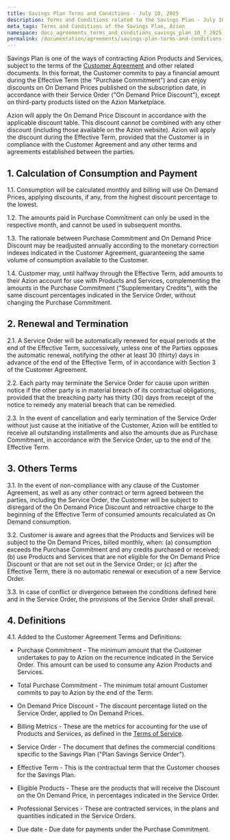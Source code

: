 ```yaml
---
title: Savings Plan Terms and Conditions - July 10, 2025
description: Terms and Conditions related to the Savings Plan - July 10, 2025
meta_tags: Terms and Conditions of the Savings Plan, Azion 
namespace: docs_agreements_terms_and_conditions_savings_plan_10_7_2025
permalink: /documentation/agreements/savings-plan-terms-and-conditions-10-july-2025/
---
```


Savings Plan is one of the ways of contracting Azion Products and Services, subject to the terms of the [Customer Agreement](/en/documentation/agreements/customer-agreement/) and other related documents. In this format, the Customer commits to pay a financial amount during the Effective Term (the "Purchase Commitment") and can enjoy discounts on On Demand Prices published on the subscription date, in accordance with their Service Order ("On Demand Price Discount"), except on third-party products listed on the Azion Marketplace.

Azion will apply the On Demand Price Discount in accordance with the applicable discount table. This discount cannot be combined with any other discount (including those available on the Azion website). Azion will apply the discount during the Effective Term, provided that the Customer is in compliance with the Customer Agreement and any other terms and agreements established between the parties.

## 1. Calculation of Consumption and Payment

1.1. Consumption will be calculated monthly and billing will use On Demand Prices, applying discounts, if any, from the highest discount percentage to the lowest.

1.2. The amounts paid in Purchase Commitment can only be used in the respective month, and cannot be used in subsequent months.

1.3. The rationale between Purchase Commitment and On Demand Price Discount may be readjusted annually according to the monetary correction indexes indicated in the Customer Agreement, guaranteeing the same volume of consumption available to the Customer.

1.4. Customer may, until halfway through the Effective Term, add amounts to their Azion account for use with Products and Services, complementing the amounts in the Purchase Commitment ("Supplementary Credits"), with the same discount percentages indicated in the Service Order, without changing the Purchase Commitment.

## 2. Renewal and Termination

2.1. A Service Order will be automatically renewed for equal periods at the end of the Effective Term, successively, unless one of the Parties opposes the automatic renewal, notifying the other at least 30 (thirty) days in advance of the end of the Effective Term, of in accordance with Section 3 of the Customer Agreement.

2.2. Each party may terminate the Service Order for cause upon written notice if the other party is in material breach of its contractual obligations, provided that the breaching party has thirty (30) days from receipt of the notice to remedy any material breach that can be remedied.

2.3. In the event of cancellation and early termination of the Service Order without just cause at the initiative of the Customer, Azion will be entitled to receive all outstanding installments and also the amounts due as Purchase Commitment, in accordance with the Service Order, up to the end of the Effective Term.

## 3. Others Terms

3.1. In the event of non-compliance with any clause of the Customer Agreement, as well as any other contract or term agreed between the parties, including the Service Order, the Customer will be subject to disregard of the On Demand Price Discount and retroactive charge to the beginning of the Effective Term of consumed amounts ​​recalculated as On Demand consumption.

3.2. Customer is aware and agrees that the Products and Services will be subject to the On Demand Prices, billed monthly, when: (a) consumption exceeds the Purchase Commitment and any credits purchased or received; (b) use Products and Services that are not eligible for the On Demand Price Discount or that are not set out in the Service Order; or (c) after the Effective Term, there is no automatic renewal or execution of a new Service Order.

3.3. In case of conflict or divergence between the conditions defined here and in the Service Order, the provisions of the Service Order shall prevail.

## 4. Definitions

4.1. Added to the Customer Agreement Terms and Definitions:

- Purchase Commitment - The minimum amount that the Customer undertakes to pay to Azion on the recurrence indicated in the Service Order. This amount can be used to consume any Azion Products and Services.

- Total Purchase Commitment - The minimum total amount Customer commits to pay to Azion by the end of the Term.

- On Demand Price Discount - The discount percentage listed on the Service Order, applied to On Demand Prices.

- Billing Metrics - These are the metrics for accounting for the use of Products and Services, as defined in the [Terms of Service](/en/documentation/agreements/tos/).

- Service Order - The document that defines the commercial conditions specific to the Savings Plan ("Plan Savings Service Order").

- Effective Term - This is the contractual term that the Customer chooses for the Savings Plan.

- Eligible Products - These are the products that will receive the Discount on the On Demand Price, in percentages indicated in the Service Order.

- Professional Services - These are contracted services, in the plans and quantities indicated in the Service Orders.

- Due date - Due date for payments under the Purchase Commitment.
